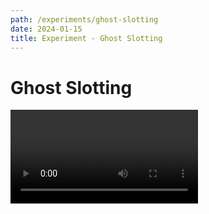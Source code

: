 ```yaml
---
path: /experiments/ghost-slotting
date: 2024-01-15
title: Experiment - Ghost Slotting
---
```


# Ghost Slotting


<Video src="videos/ghost.mp4" />

What does autocompletion a la [Copilot](https://github.com/features/copilot) look like in a spatial design canvas?

A naive interpretation would resemble Copilot's "typeahead" interaction, surfacing a whole hypothetical design on top of the very same canvas, then accept it en masse. This seemed distracting and unintuitive to me.

When designing, I have specific "regions of interest" on the canvas at any given moment. I might be designing a list item, having drawn the container and planning to populate it with content. I would want to communicate my future intentions to a copilot spatially, mousing over regions I'd like it to populate.

I built a proto-design tool in which completions only appeared when activating a "completion mode". The shapes generated appear subtly as "ghost-slots", which you can mouse over in regions of interest to preview and commit them to the design.

These slots unobtrusively layer on top of the canvas. They communicate regions of potential intent, but don't presume the content underneath until the user confirms the intent.

The system used GPT-4, which performed impressively on spatial reasoning with a coordinate-based encoding of the design, but was rather slow to generate. I suspect that a specialized, faster model could supplement a significant fraction of my design edits.